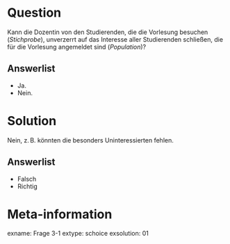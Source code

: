 Question
========

Kann die Dozentin von den Studierenden, die die Vorlesung besuchen (*Stichprobe*), unverzerrt auf das Interesse aller Studierenden schließen, die für die Vorlesung angemeldet sind (*Population*)?


Answerlist
----------

* Ja.
* Nein.


Solution
========

Nein, z.$\,$B. könnten die besonders Uninteressierten fehlen.

Answerlist
----------
* Falsch
* Richtig

Meta-information
================
exname: Frage 3-1
extype: schoice
exsolution: 01

